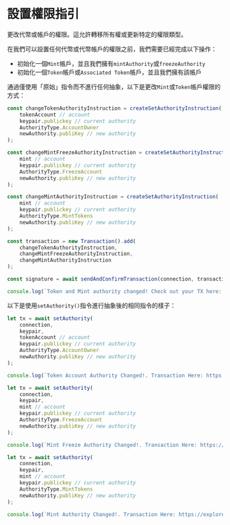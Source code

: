 
# 設置權限指引

更改代幣或帳戶的權限。這允許轉移所有權或更新特定的權限類型。

在我們可以設置任何代幣或代幣帳戶的權限之前，我們需要已經完成以下操作：
- 初始化一個`Mint`帳戶，並且我們擁有`mintAuthority`或`freezeAuthority`
- 初始化一個`Token`帳戶或`Associated Token`帳戶，並且我們擁有該帳戶

<ArticleSection name="原始指令" id="raw-instruction" level="h2" />

通過僅使用「原始」指令而不進行任何抽象，以下是更改`Mint`或`Token`帳戶權限的方式：

```ts
const changeTokenAuthorityInstruction = createSetAuthorityInstruction(
    tokenAccount // account
    keypair.publickey // current authority
    AuthorityType.AccountOwner
    newAuthority.publiKey // new authority
);

const changeMintFreezeAuthorityInstruction = createSetAuthorityInstruction(
    mint // account
    keypair.publickey // current authority
    AuthorityType.FreezeAccount
    newAuthority.publiKey // new authority
);

const changeMintAuthorityInstruction = createSetAuthorityInstruction(
    mint // account
    keypair.publickey // current authority
    AuthorityType.MintTokens
    newAuthority.publiKey // new authority
);

const transaction = new Transaction().add(
    changeTokenAuthorityInstruction,
    changeMintFreezeAuthorityInstruction,
    changeMintAuthorityInstruction
);

const signature = await sendAndConfirmTransaction(connection, transaction, [keypair]);

console.log(`Token and Mint authority changed! Check out your TX here: https://explorer.solana.com/tx/${signature}?cluster=devnet`);
```

<ArticleSection name="抽象指令" id="abstracted-instruction" level="h2" />

以下是使用`setAuthority()`指令進行抽象後的相同指令的樣子：

```ts  
let tx = await setAuthority(
    connection,
    keypair,
    tokenAccount // account
    keypair.publickey // current authority
    AuthorityType.AccountOwner
    newAuthority.publiKey // new authority
);

console.log(`Token Account Authority Changed!. Transaction Here: https://explorer.solana.com/tx/${tx}?cluster=devnet`)

let tx = await setAuthority(
    connection,
    keypair,
    mint // account
    keypair.publickey // current authority
    AuthorityType.FreezeAccount
    newAuthority.publiKey // new authority
);

console.log(`Mint Freeze Authority Changed!. Transaction Here: https://explorer.solana.com/tx/${tx}?cluster=devnet`)

let tx = await setAuthority(
    connection,
    keypair,
    mint // account
    keypair.publickey // current authority
    AuthorityType.MintTokens
    newAuthority.publiKey // new authority
);

console.log(`Mint Authority Changed!. Transaction Here: https://explorer.solana.com/tx/${tx}?cluster=devnet`)
```